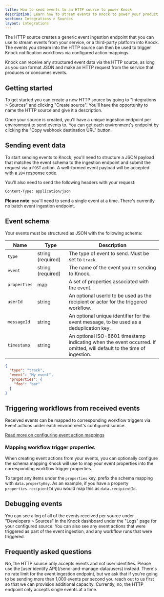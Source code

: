 ```yaml
---
title: How to send events to an HTTP source to power Knock
description: Learn how to stream events to Knock to power your product notifications.
section: Integrations > Sources
layout: integrations
---
```


The HTTP source creates a generic event ingestion endpoint that you can use to stream events from your service, or a third-party platform into Knock. The events you stream into the HTTP source can then be used to trigger Knock notification workflows via configured action mappings.

Knock can receive any structured event data via the HTTP source, as long as you can format JSON and make an HTTP request from the service that produces or consumes events.

## Getting started

To get started you can create a new HTTP source by going to "Integrations > Sources" and clicking "Create source". You'll have the opportunity to name the HTTP source and give it a description.

Once your source is created, you'll have a unique ingestion endpoint per environment to send events to. You can get each environment's endpoint by clicking the "Copy webhook destination URL" button.

## Sending event data

To start sending events to Knock, you'll need to structure a JSON payload that matches the event schema to the ingestion endpoint and submit the request via a `POST` action. A well-formed event payload will be accepted with a `204` response code.

You'll also need to send the following headers with your request:

```txt title="Request headers"
Content-Type: application/json
```

**Please note**: you'll need to send a single event at a time. There's currently no batch event ingestion endpoint.

## Event schema

Your events must be structured as JSON with the following schema:

| Name         | Type              | Description                                                                                                           |
| ------------ | ----------------- | --------------------------------------------------------------------------------------------------------------------- |
| `type`       | string (required) | The type of event to send. Must be set to `track`.                                                                    |
| `event`      | string (required) | The name of the event you're sending to Knock.                                                                        |
| `properties` | map               | A set of properties associated with the event.                                                                        |
| `userId`     | string            | An optional userId to be used as the recipient or actor for the triggered workflow.                                   |
| `messageId`  | string            | An optional unique identifier for the event message, to be used as a deduplication key.                               |
| `timestamp`  | string            | An optional ISO-8601 timestamp indicating when the event occurred. If omitted, will default to the time of ingestion. |

```json title="An example event payload"
{
  "type": "track",
  "event": "My event",
  "properties": {
    "foo": "bar"
  }
}
```

## Triggering workflows from received events

Received events can be mapped to corresponding workflow triggers via Event actions under each environment's configured source.

[Read more on configuring event action mappings](/integrations/sources/overview#event-action-mapping)

### Mapping workflow trigger properties

When creating event actions from your events, you can optionally configure the schema mapping Knock will use to map your event properties into the corresponding workflow trigger properties.

To target any items under the `properties` key, prefix the schema mapping with `data.propertyKey`. As an example, if you have a property `properties.recipientId` you would map this as `data.recipientId`.

## Debugging events

You can see a log of all of the events received per source under "Developers > Sources" in the Knock dashboard under the "Logs" page for your configured source. You can also see any event actions that were triggered as part of the event ingestion, and any workflow runs that were triggered.

## Frequently asked questions

<AccordionGroup>
  <Accordion title="Can I send identify events through to the HTTP source?">
    No, the HTTP source only accepts events and not user identifies. Please use
    the [user identify API](/send-and-manage-data/users) instead.
  </Accordion>
  <Accordion title="What's the rate limit Knock supports on the events endpoint?">
    There's no rate limit for the event ingestion endpoint, but we ask that if
    you're going to be sending more than 1,000 events per second you reach out
    to us first so that we can provision additional capacity.
  </Accordion>
  <Accordion title="Do you support ingesting batches of events?">
    Currently, no; the HTTP endpoint only accepts single events at a time.
  </Accordion>
</AccordionGroup>
